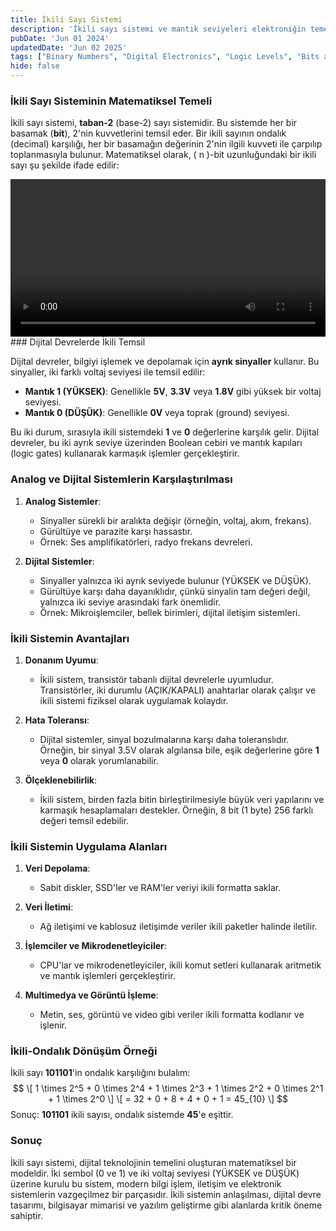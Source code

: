 ```yaml
---
title: İkili Sayı Sistemi
description: 'İkili sayı sistemi ve mantık seviyeleri elektroniğin temelidir.'
pubDate: 'Jun 01 2024'
updatedDate: 'Jun 02 2025'
tags: ["Binary Numbers", "Digital Electronics", "Logic Levels", "Bits and Bytes", "Binary System", "Digital Circuits", "Electronics Fundamentals", "Logic Gates", "Voltage Levels", "Manim Animations", "Digital Signal Graph"]
hide: false
---
```


### İkili Sayı Sisteminin Matematiksel Temeli

İkili sayı sistemi, **taban-2** (base-2) sayı sistemidir. Bu sistemde her bir basamak (**bit**), 2'nin kuvvetlerini temsil eder. Bir ikili sayının ondalık (decimal) karşılığı, her bir basamağın değerinin 2'nin ilgili kuvveti ile çarpılıp toplanmasıyla bulunur. Matematiksel olarak, \( n \)-bit uzunluğundaki bir ikili sayı şu şekilde ifade edilir:

<video controls width="100%" >
  <source src="/videos/BinaryNumberExplanation.mp4" type="video/mp4" />
</video>
### Dijital Devrelerde İkili Temsil

Dijital devreler, bilgiyi işlemek ve depolamak için **ayrık sinyaller** kullanır. Bu sinyaller, iki farklı voltaj seviyesi ile temsil edilir:
- **Mantık 1 (YÜKSEK)**: Genellikle **5V**, **3.3V** veya **1.8V** gibi yüksek bir voltaj seviyesi.
- **Mantık 0 (DÜŞÜK)**: Genellikle **0V** veya toprak (ground) seviyesi.

Bu iki durum, sırasıyla ikili sistemdeki **1** ve **0** değerlerine karşılık gelir. Dijital devreler, bu iki ayrık seviye üzerinden Boolean cebiri ve mantık kapıları (logic gates) kullanarak karmaşık işlemler gerçekleştirir.

### Analog ve Dijital Sistemlerin Karşılaştırılması

1. **Analog Sistemler**:
   - Sinyaller sürekli bir aralıkta değişir (örneğin, voltaj, akım, frekans).
   - Gürültüye ve parazite karşı hassastır.
   - Örnek: Ses amplifikatörleri, radyo frekans devreleri.

2. **Dijital Sistemler**:
   - Sinyaller yalnızca iki ayrık seviyede bulunur (YÜKSEK ve DÜŞÜK).
   - Gürültüye karşı daha dayanıklıdır, çünkü sinyalin tam değeri değil, yalnızca iki seviye arasındaki fark önemlidir.
   - Örnek: Mikroişlemciler, bellek birimleri, dijital iletişim sistemleri.

### İkili Sistemin Avantajları

1. **Donanım Uyumu**:
   - İkili sistem, transistör tabanlı dijital devrelerle uyumludur. Transistörler, iki durumlu (AÇIK/KAPALI) anahtarlar olarak çalışır ve ikili sistemi fiziksel olarak uygulamak kolaydır.

2. **Hata Toleransı**:
   - Dijital sistemler, sinyal bozulmalarına karşı daha toleranslıdır. Örneğin, bir sinyal 3.5V olarak algılansa bile, eşik değerlerine göre **1** veya **0** olarak yorumlanabilir.

3. **Ölçeklenebilirlik**:
   - İkili sistem, birden fazla bitin birleştirilmesiyle büyük veri yapılarını ve karmaşık hesaplamaları destekler. Örneğin, 8 bit (1 byte) 256 farklı değeri temsil edebilir.

### İkili Sistemin Uygulama Alanları

1. **Veri Depolama**:
   - Sabit diskler, SSD'ler ve RAM'ler veriyi ikili formatta saklar.

2. **Veri İletimi**:
   - Ağ iletişimi ve kablosuz iletişimde veriler ikili paketler halinde iletilir.

3. **İşlemciler ve Mikrodenetleyiciler**:
   - CPU'lar ve mikrodenetleyiciler, ikili komut setleri kullanarak aritmetik ve mantık işlemleri gerçekleştirir.

4. **Multimedya ve Görüntü İşleme**:
   - Metin, ses, görüntü ve video gibi veriler ikili formatta kodlanır ve işlenir.

### İkili-Ondalık Dönüşüm Örneği

İkili sayı **101101**'in ondalık karşılığını bulalım:
$$
\[
1 \times 2^5 + 0 \times 2^4 + 1 \times 2^3 + 1 \times 2^2 + 0 \times 2^1 + 1 \times 2^0
\]
\[
= 32 + 0 + 8 + 4 + 0 + 1 = 45_{10}
\]
$$
Sonuç: **101101** ikili sayısı, ondalık sistemde **45**'e eşittir.

### Sonuç

İkili sayı sistemi, dijital teknolojinin temelini oluşturan matematiksel bir modeldir. İki sembol (0 ve 1) ve iki voltaj seviyesi (YÜKSEK ve DÜŞÜK) üzerine kurulu bu sistem, modern bilgi işlem, iletişim ve elektronik sistemlerin vazgeçilmez bir parçasıdır. İkili sistemin anlaşılması, dijital devre tasarımı, bilgisayar mimarisi ve yazılım geliştirme gibi alanlarda kritik öneme sahiptir.
